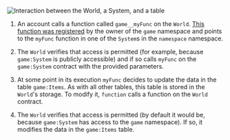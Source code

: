 ![Interaction between the `World`, a `System`, and a table](./world-table.svg)

1. An account calls a function called `game__myFunc` on the `World`.
   [This function was registered](./function-selectors) by the owner of the `game` namespace and points to the `myFunc` function in one of the `System`s in the `namespace` namespace.

2. The `World` verifies that access is permitted (for example, because `game:System` is publicly accessible) and if so calls `myFunc` on the `game:System` contract with the provided parameters.

3. At some point in its execution `myFunc` decides to update the data in the table `game:Items`.
   As with all other tables, this table is stored in the `World`'s storage.
   To modify it, `function` calls a function on the `World` contract.

4. The `World` verifies that access is permitted (by default it would be, because `game:System` has access to the `game` namespace).
   If so, it modifies the data in the `game:Items` table.
